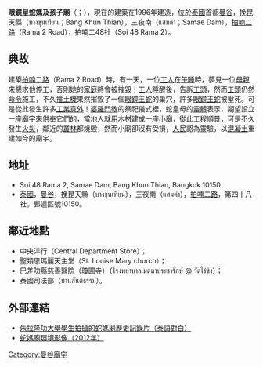 {{多個問題|
{{RoughTranslation}}
{{rewrite|time=2013-06-14T22:36:22+00:00}}
{{unreferenced|time=2013-06-14T22:36:22+00:00}}
}}
'''眼鏡皇蛇媽及孩子廟'''（{{lang-th|ศาลเจ้าแม่งูจงอางและลูก (แม่ขวัญ)}}；{{lang-en|Chao Mae Chong Ang and son shrine}}），現在的建築在1996年建造，位於[[泰國|泰國]]首都[[曼谷|曼谷]]，挽昆天縣（บางขุนเทียน；Bang Khun Thian），三夜南（แสมดำ；Samae Dam），[[拍喃二路|拍喃二路]]（Rama 2 Road），拍喃二48社（Soi 48 Rama 2）。

== 典故 ==
建築[[拍喃二路|拍喃二路]]（Rama 2 Road）時，有一天，一位[[工人|工人]]在[[午睡|午睡]]時，夢見一位[[母親|母親]]來懇求他停工，否則她的[[家庭|家庭]]將會被摧毀！[[工人|工人]]睡醒後，告訴[[工頭|工頭]]，然而[[工頭|工頭]]仍然[[命令|命令]]施工，不久[[推土機|推土機]]果然摧毀了一個[[眼鏡王蛇|眼鏡王蛇]]的巢穴，許多[[眼鏡王蛇|眼鏡王蛇]]被壓死。可是從此發生許多[[工業意外|工業意外]]！[[婆羅門教|婆羅門教]]的祭祀儀式裡，蛇皇母的[[靈體|靈體]]表示，期望設立一座廟宇來供奉它們的，當地人就用木材建成一座小廟，從此工程順景，可是不久發生[[火災|火災]]，鄰近的[[叢林|叢林]]都燒毀，然而小廟卻沒有受損，[[人民|人民]]認為靈驗，以[[混凝土|混凝土]]重建如今的廟宇。

== 地址 ==
* Soi 48 Rama 2, Samae Dam, Bang Khun Thian, Bangkok 10150
* [[泰國|泰國]]，[[曼谷|曼谷]]，挽昆天縣（บางขุนเทียน），三夜南（แสมดำ），[[拍喃二路|拍喃二路]]，第四十八社。郵遞區號10150。

== 鄰近地點 ==
* 中央洋行（Central Department Store）；
* 聖類思瑪麗天主堂（St. Louise Mary church）；
* 巴差叻縣慈善醫院（瓊圃寺）（โรงพยาบาลเมตตาประชารักษ์  @ วัดไร่ขิง）；
* 泰國司法部（บ้านสันติธรรม）。

== 外部連結 ==
* [https://www.youtube.com/watch?v=-BHy2_q5jAM 朱拉隆功大學學生拍攝的蛇媽廟歷史記錄片（泰語對白）] {{Wayback|url=https://www.youtube.com/watch?v=-BHy2_q5jAM |date=20160402131522 }}
* [https://www.youtube.com/watch?v=nWmPmmpGLe4 蛇媽廟環境影像（2012年）] {{Wayback|url=https://www.youtube.com/watch?v=nWmPmmpGLe4 |date=20160316195318 }}

[[Category:曼谷廟宇|Category:曼谷廟宇]]
